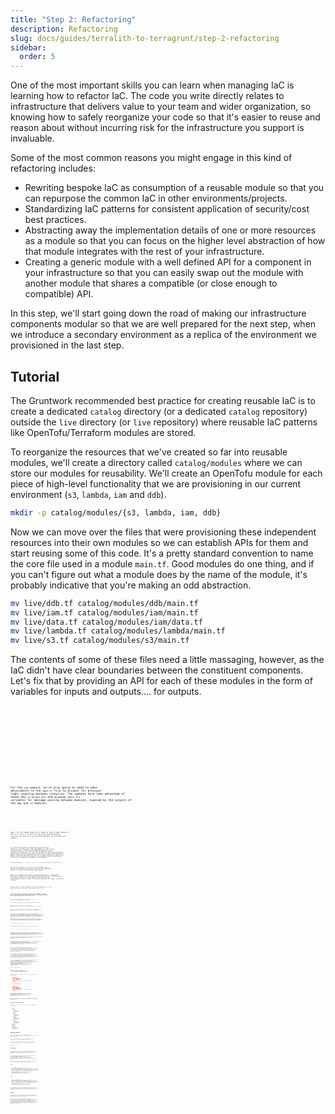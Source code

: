 ```yaml
---
title: "Step 2: Refactoring"
description: Refactoring
slug: docs/guides/terralith-to-terragrunt/step-2-refactoring
sidebar:
  order: 5
---
```



One of the most important skills you can learn when managing IaC is learning how to refactor IaC. The code you write directly relates to infrastructure that delivers value to your team and wider organization, so knowing how to safely reorganize your code so that it's easier to reuse and reason about without incurring risk for the infrastructure you support is invaluable.

Some of the most common reasons you might engage in this kind of refactoring includes:

- Rewriting bespoke IaC as consumption of a reusable module so that you can repurpose the common IaC in other environments/projects.
- Standardizing IaC patterns for consistent application of security/cost best practices.
- Abstracting away the implementation details of one or more resources as a module so that you can focus on the higher level abstraction of how that module integrates with the rest of your infrastructure.
- Creating a generic module with a well defined API for a component in your infrastructure so that you can easily swap out the module with another module that shares a compatible (or close enough to compatible) API.

In this step, we'll start going down the road of making our infrastructure components modular so that we are well prepared for the next step, when we introduce a secondary environment as a replica of the environment we provisioned in the last step.

## Tutorial

The Gruntwork recommended best practice for creating reusable IaC is to create a dedicated `catalog` directory (or a dedicated `catalog` repository) outside the `live` directory (or `live` repository) where reusable IaC patterns like OpenTofu/Terraform modules are stored.

To reorganize the resources that we've created so far into reusable modules, we'll create a directory called `catalog/modules` where we can store our modules for reusability. We'll create an OpenTofu module for each piece of high-level functionality that we are provisioning in our current environment (`s3`, `lambda`, `iam` and `ddb`).

```bash
mkdir -p catalog/modules/{s3, lambda, iam, ddb}
```

Now we can move over the files that were provisioning these independent resources into their own modules so we can establish APIs for them and start reusing some of this code. It's a pretty standard convention to name the core file used in a module `main.tf`. Good modules do one thing, and if you can't figure out what a module does by the name of the module, it's probably indicative that you're making an odd abstraction.

```bash
mv live/ddb.tf catalog/modules/ddb/main.tf
mv live/iam.tf catalog/modules/iam/main.tf
mv live/data.tf catalog/modules/iam/data.tf
mv live/lambda.tf catalog/modules/lambda/main.tf
mv live/s3.tf catalog/modules/s3/main.tf
```

The contents of some of these files need a little massaging, however, as the IaC didn't have clear boundaries between the constituent components. Let's fix that by providing an API for each of these modules in the form of variables for inputs and outputs…. for outputs.


<Code title="catalog/modules/ddb/vars-required.tf" lang="hcl" code={ddbVarsRequiredTf} />


<Code title="catalog/modules/ddb/outputs.tf" lang="hcl" code={ddbOutputsTf} />


<Code title="catalog/modules/s3/vars-required.tf" lang="hcl" code={s3VarsRequiredTf} />


<Code title="catalog/modules/s3/vars-optional.tf" lang="hcl" code={s3VarsOptionalTf} />


<Code title="catalog/modules/s3/outputs.tf" lang="hcl" code={s3OutputsTf} />


<Code title="catalog/modules/iam/vars-required.tf" lang="hcl" code={iamVarsRequiredTf} />


<Code title="catalog/modules/iam/outputs.tf" lang="hcl" code={iamOutputsTf} />

For the `iam` module, we're also going to need to make adjustments to the `main.tf` file to account for previous tight coupling between resources. The updates here take advantage of those new `s3_bucket_arn` and `dynamodb_table_arn` variables for message passing between modules, exposed by the outputs of the `ddb` and `s3` modules.


<Code title="catalog/modules/iam/main.tf" lang="hcl" code={iamMainTf} />


<Code title="catalog/modules/lambda/vars-optional.tf" lang="hcl" code={lambdaVarsOptionalTf} />


<Code title="catalog/modules/lambda/vars-required.tf" lang="hcl" code={lambdaVarsRequiredTf} />


<Code title="catalog/modules/lambda/outputs.tf" lang="hcl" code={lambdaOutputsTf} />

Again, for the Lambda module we're going to need to make updates to the `main.tf` file to account for the tight coupling between resources now that we're wiring them together via variables and outputs.


<Code title="catalog/modules/lambda/main.tf" lang="hcl" code={lambdaMainTf} />

Let's make sure that our modules have a copy of the `versions.tf` file that was in the root module (if you're not comfortable with using the `find` command below, you can just copy the `versions.tf` file into each of the modules you've created so far manually). It's a best practice to have reusable modules define their version constraints so that they can explicitly signal to module consumers when they use features in newer provider versions that might require a provider upgrade or are dodging a bug in a particular version of a provider that consumers should avoid.

```bash
find catalog/modules -mindepth 1 -type d -exec cp live/versions.tf {}/versions.tf \;
```

To use these modules, we need to use OpenTofu `module` blocks to reference them in a new `main.tf` file placed in the `live` directory (the OpenTofu root module).

What we're doing here is simply instantiating each of the modules that we've created so far by referencing them using a relative path to the module in the `source` attribute, setting values for their required inputs (some of which are acquired as outputs from other modules).


<Code title="live/main.tf" lang="hcl" code={liveMainTf} />

We also want to forward outputs from these modules into our root module so that we can access them from the `tofu` CLI.


<Code title="live/outputs.tf" lang="hcl" code={liveOutputsTf} />

We can also reduce the amount of content in the optional variables file, now that each of the modules define the variables that matter to them. This keeps the API of each module clean, as each module exposes the variables that specifically control them.


<Code title="live/vars-optional.tf" lang="hcl" code={liveVarsOptionalTf} />

After all this refactoring, we'll want to run a `plan` to make sure we can safely apply our changes.

<Aside type="note">
You'll need to re-initialize now that you're using modules here.
</Aside>

<Code title="live" lang="bash" frame="terminal" code={`$ tofu init
$ tofu plan
...
Plan: 11 to add, 0 to change, 11 to destroy.
...
`} />

Oh no! After all our refactors, we've introduced changes that would *completely destroy* all of the infrastructure we've created so far!

This is a common scenario that you need to become comfortable with as you learn how to refactor and adjust IaC for scalability and maintainability. You leveraged the built-in protections of plans to give you a dry-run of your infrastructure updates, and can reason about why OpenTofu is trying to do what it's doing here to avoid catastrophe.

We, as authors of the IaC, know that all we've done in this step is move some files into different directories, but as far as OpenTofu is concerned, we've deleted resources at addresses like the following:

```bash
  # aws_lambda_function.main will be destroyed
  # (because aws_lambda_function.main is not in configuration)
```

And introduced resources at addresses the like the following:

```bash
  # module.lambda.aws_lambda_function.main will be created
```

The reason for this is that OpenTofu doesn't really have a way of knowing the difference between moving a file like that for the sake of reorganization and completely removing infrastructure in one place and adding it in another without some help from IaC authors.

The way we communicate to OpenTofu that a resource at one address has simply moved to a new address is to introduce `move` blocks.

For each resource that we want to move, we'll want to introduce a `move` block with a `from` of the old address (what OpenTofu reports as being destroyed in our plan) and a `to` of the equivalent new address (what OpenTofu reports as being created in our plan).


<Code title="live/moved.tf" lang="hcl" code={liveMovedTf} />

It's worth noting that we haven't been working with any infrastructure that's important to preserve in this demo so far. We can easily reproduce this infrastructure without much effort. It's important to know how to perform refactors without having to recreate infrastructure, though, as we need to be able to avoid paying the penalty of outages or data loss — especially when working with production infrastructure.

If, for example, the database or s3 bucket being managed here had real customer information, it would be *extremely* important to avoid recreating these resources. OpenTofu doesn't always know that recreating a stateful resource can cause permanent data loss. If you want the benefits we mentioned earlier of refactored IaC, you'll want to know how to carefully handle state manipulation in OpenTofu and understand what it's trying to do.

So, as a small tangent, let's discuss what actually happened when we introduced these `moved` blocks. There are multiple ways to configure OpenTofu backend state configurations, but the way that we've configured it here is to have the state files stored in S3 as JSON files. What we did under the hood with our `moved` blocks was update the content of that JSON file in `s3://[your-state-bucket]/tofu.tfstate` so that each of the `resources` in your state file used updated values for their resource addresses.

In the example of this move:

```hcl
moved {
  from = aws_dynamodb_table.asset_metadata
  to   = module.ddb.aws_dynamodb_table.asset_metadata
}
```

We updated one of the JSON objects in the state file from one that had these values:

```json
      # Some stuff
      "mode": "managed",
      "type": "aws_dynamodb_table",
      "name": "asset_metadata",
      "provider": "provider[\"registry.opentofu.org/hashicorp/aws\"]",
      # More stuff
```

To one that had these values:

```json
      # Some stuff
      "module": "module.ddb",
      "mode": "managed",
      "type": "aws_dynamodb_table",
      "name": "asset_metadata",
      "provider": "provider[\"registry.opentofu.org/hashicorp/aws\"]",
      # More stuff
```

When OpenTofu wants to know the current state of `aws_dynamodb_table.asset_metadata`, it can look it up using the first value, and when it wants to lookup the state of `module.ddb.aws_dynamodb_table.asset_metadata` it uses the second value.

By moving the value in state, we're just telling OpenTofu that we're calling the resource by a different name now, without actually changing anything in AWS.

## Project Layout Check-in

You should have a filesystem layout that look like the following for your IaC now:

<FileTree>
- catalog
  - modules
    - ddb
      - main.tf
      - outputs.tf
      - vars-required.tf
      - versions.tf
    - iam
      - data.tf
      - main.tf
      - outputs.tf
      - vars-required.tf
      - versions.tf
    - lambda
      - main.tf
      - outputs.tf
      - vars-optional.tf
      - vars-required.tf
      - versions.tf
    - s3
      - main.tf
      - outputs.tf
      - vars-optional.tf
      - vars-required.tf
      - versions.tf
- live
  - backend.tf
  - main.tf
  - moved.tf
  - outputs.tf
  - providers.tf
  - vars-optional.tf
  - vars-required.tf
  - versions.tf
</FileTree>


## Applying Updates

You can now run `tofu apply` with no changes (don't worry, you'll get a chance to confirm you want to proceed before you have to commit to anything).

<Code title="live" lang="bash" frame="terminal" code={`$ tofu apply
...
Plan: 0 to add, 0 to change, 0 to destroy.
...

Do you want to perform these actions?
  OpenTofu will perform the actions described above.
  Only 'yes' will be accepted to approve.

  Enter a value:
`} />

## Trade-Offs

Before moving on to the next step, where we'll duplicate our entire infrastructure estate to introduce a new development environment, it's important to pause here and evaluate the trade-offs of this refactor.

Both the infrastructure in step 1 and step 2 provisioned the exact same infrastructure (remember that there were `0 to add, 0 to change, 0 to destroy.`). In fact, with the exception of the next step where we introduce the new `dev` environment, every step will result in the exact same infrastructure being provisioned.

Why then is this refactor valuable? What do we gain by refactoring our IaC like this? What do we trade away in exchange?

### Pros

- **Abstraction by encapsulation**. Instead of one large set of variables that could be used by any resource, or one large set of resources that could interact in ways that are difficult to understand, there are modules that encapsulate subsets of infrastructure so that they have explicit interfaces via variables and outputs.
- **More code reusability**. Each of these modules can be reused in `live` infrastructure or in other `catalog` modules (which we'll see in the next step).

### Cons

- **Increased complexity**. Instead of one self-contained directory with files directly defining resources to be provisioned, there's a layer of indirection via modules. As someone consuming the module, you have to either trust it has been authored well (and that it's well documented, tested, etc.) or vet the module yourself.
- **State Adjustment**. State manipulation or resource recreation is required to migrate to this pattern.

Every subsequent stage is going to continue incurring trade-offs. You (or someone experienced you trust) must to decide whether these trade-offs are appropriate for your organization and your infrastructure estate.

## Wrap Up

This was a significant refactoring step. You've transformed your flat configuration into a set of distinct, reusable modules, each with a well-defined API of variables and outputs.

The most critical lesson here was mastering the `moved` block. This powerful feature allowed you to completely reorganize your code's structure without OpenTofu needing to destroy and recreate your existing infrastructure, a vital skill for managing real-world infrastructure. While this adds a layer of indirection, the trade-off is greater code reusability and clearer separation of concerns. With this new modular structure, you're now perfectly positioned to create a second environment with ease.
